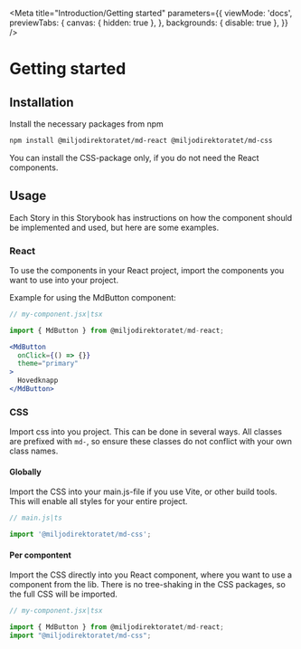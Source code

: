 
<Meta
  title="Introduction/Getting started"
  parameters={{
    viewMode: 'docs',
    previewTabs: {
      canvas: { hidden: true },
    },
    backgrounds: { disable: true },
  }}
/>

<div className="gs-wrapper">

# Getting started

## Installation

Install the necessary packages from npm

```bash
npm install @miljodirektoratet/md-react @miljodirektoratet/md-css
```

You can install the CSS-package only, if you do not need the React components.

## Usage

Each Story in this Storybook has instructions on how the component should be implemented and used, but here are some examples.

### React

To use the components in your React project, import the components you want to use into your project.

Example for using the MdButton component:

```jsx
// my-component.jsx|tsx

import { MdButton } from @miljodirektoratet/md-react;

<MdButton
  onClick={() => {}}
  theme="primary"
>
  Hovedknapp
</MdButton>
```

### CSS

Import css into you project. This can be done in several ways. All classes are prefixed with `md-`, so ensure these classes do not conflict with your own class names.

#### Globally

Import the CSS into your main.js-file if you use Vite, or other build tools. This will enable all styles for your entire project.

```javascript
// main.js|ts

import '@miljodirektoratet/md-css';
```

#### Per compontent

Import the CSS directly into you React component, where you want to use a component from the lib. There is no tree-shaking in the CSS packages, so the full CSS will be imported.

```jsx
// my-component.jsx|tsx

import { MdButton } from @miljodirektoratet/md-react;
import "@miljodirektoratet/md-css";
```

</div>
